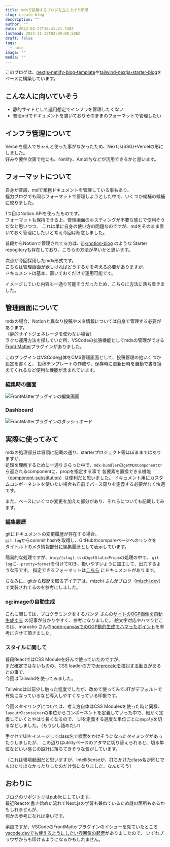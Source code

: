 ```yaml
---
title: mdxで投稿するブログを立ち上げた所感
slug: create-blog
description: ""
author: ""
date: 2022-02-27T16:41:21.740Z
lastmod: 2022-11-12T02:09:08.506Z
draft: false
tags:
  - note
image: ""
media: ""
---
```


このブログは、[nextjs-netlify-blog-template](https://github.com/wutali/nextjs-netlify-blog-template)や[tailwind-nextjs-starter-blog](https://github.com/timlrx/tailwind-nextjs-starter-blog)をベースに構築しています。

## こんな人に向いていそう

- 静的サイトとして運用想定でインフラを管理したくない
- 普段mdでドキュメントを書いておりそのままのフォーマットで管理したい

## インフラ管理について

Vercelを個人でちゃんと使った事がなかったため、Next.js(SSG)+Vercelの形にしました。  
好みや要件次第で他にも、Netlify、Amplifyなどが活用できるかと思います。

## フォーマットについて

自身が普段、mdで業務ドキュメントを管理している事もあり、  
極力ブログでも同じフォーマットで管理しようとした中で、いくつか候補の候補に絞りました。

1つ目はNotion APIを使ったものです。  
フォーマットも保持できる上、管理画面のホスティングが不要な感じで便利そうだなと思いつつ、
これは単に自身の使い方の問題なのですが、mdをそのまま置いておく管理にしたいと考え今回は断念しました。

普段からNotionで管理されてる方は、[ijjk/notion-blog](https://github.com/ijjk/notion-blog) のような
Starter repogitoryも存在しており、こちらの方法が早いかと思います。

次点が今回採用したmdx形式です。  
こちらは管理画面が欲しければどうするかを考える必要がありますが、  
ドキュメントは基本、置いておくだけで運用可能です。

イメージしていた内容も一通り可能そうだったため、こちらに方法に落ち着きました。

## 管理画面について

mdxの場合、Notionと異なり投稿やメタ情報については自身で管理する必要があります。  
（静的サイトジェネレータを使わない場合）  
ラクな運用方法を探していた所、VSCodeの拡張機能としてmdxの管理ができる[Front Matter](https://marketplace.visualstudio.com/items?itemName=eliostruyf.vscode-front-matter)プラグインがありました。

このプラグインはVSCode自体をCMS管理画面として、投稿管理の他いくつか設定を書くと、
投稿テンプレートの作成や、保存時に更新日時を自動で書き換えてくれるなど便利な機能が含まれています。

### 編集時の画面
![FrontMatterプラグインの編集画面](/media/2022/03/frontmatter.png)

### Dashboard
![FrontMatterプラグインのダッシュボード](/media/2022/03/dashboard.png)

## 実際に使ってみて

mdxの処理部分は冒頭に記載の通り、starterプロジェクト等ほぼままではありますが、  
処理を理解するために一通りさらった中で、`mdx-bundler`の`getMDXComponent`から返されるcomponentに、propを指定する事で
各要素を置換できる機能（[component-substitution](https://github.com/kentcdodds/mdx-bundler/blob/main/README.md#component-substitution)）は便利だと思いました。
ドキュメント用にカスタムコンポーネントを使いたい場合も自前でパース周りを定義する必要がなく快適です。

また、ベースにいくつか変更を加えた部分があり、それらについても記載してみます。

### 編集履歴

gitにドキュメントの変更履歴が存在する場合、  
`git log`からcommit hashを取得し、GitHubのcompareページへのリンクを  
タイトル下のメタ情報部分に編集履歴として表示しています。

簡易的な処理ですが、`blog/[slug].tsx`の`getStaticProps`の処理の中で、
`git log`に`--pretty=format`を付けて叩き、扱いやすいように加工して、出力するような形です。
指定できるフォーマットは[こちら](https://git-scm.com/docs/pretty-formats#_pretty_formats) にドキュメントがあります。

ちなみに、gitから履歴を取るアイデアは、mizchi さんがブログ（[mizchi.dev](https://mizchi.dev/)）で実装されてるのを参考にしました。

### og:imageの自動生成

これに関しては、プログラミングをするパンダ さんの[サイトのOGP画像を自動生成する](https://zenn.dev/panda_program/articles/generate-og-image) の記事が分かりやすく、参考になりました。
絵文字対応やハマりどころは、marusho さんの[node-canvasでのOGP動的生成でハマったポイント](https://blog.marusho.io/node-canvas-on-next)を参考にさせて頂きました。

### スタイルに関して

普段ReactではCSS Moduleを好んで使っていたのですが、  
まだ確定ではないものの、CSS loaderの方で[deprecateを検討する動き](https://zenn.dev/link/comments/df5ae00751cb4f)があるとの事で、  
今回はTailwindを使ってみました。

Tailwindは以前少し触った程度でしたが、改めて使ってみてJITがデフォルトで有効になっているなど導入しやすくなっている印象です。

今回スタイリングについては、考え方自体はCSS Modulesを使った時と同様、
`layout`や`container`の単位からコンポーネントを定義していった中で、細かく定義していくとやはり長くなるので、
UIを定義する適度な単位ごとに`@apply`を切るなどしました。（もう少し詰めたい）

手クセでUIをイメージしてclass名で検索をかけそうになったタイミングがあったりしましたが、
この辺りはutilityベースのアタマに切り替えられると、切る単位などいい感じの設計に落ちてきそうな気がしています。

（これは環境起因だと思いますが、IntelliSenseが、打ちかけたclass名が同じでも出たり出なかったりしたのだけ気になりました。なんだろう）

## おわりに
[ブログのリポジトリ](https://github.com/uuki/dev)はpublicにしています。  
最近Reactを書き始めた流れでNext.jsの学習も兼ねているため謎の箇所もあるかもしれませんが、  
何かの参考になれば幸いです。

余談ですが、VSCodeのFrontMatterプラグインのイシューを見ていたところ[vscode.devでも使えるようにしたい雰囲気の起票](https://github.com/estruyf/vscode-front-matter/issues/161)がありましたので、
いずれブラウザからも叩けるようになるかもしれません。